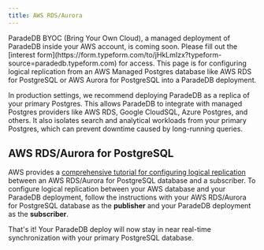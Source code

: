 ```yaml
---
title: AWS RDS/Aurora
---
```


<Note>
  ParadeDB BYOC (Bring Your Own Cloud), a managed deployment of ParadeDB inside
  your AWS account, is coming soon. Please fill out the [interest
  form](https://form.typeform.com/to/jHkLmIzx?typeform-source=paradedb.typeform.com)
  for access.
</Note>

<Info>
  This page is for configuring logical replication from an AWS Managed Postgres
  database like AWS RDS for PostgreSQL or AWS Aurora for PostgreSQL into a
  ParadeDB deployment.
</Info>

In production settings, we recommend deploying ParadeDB as a replica of your primary Postgres. This allows ParadeDB to
integrate with managed Postgres providers like AWS RDS, Google CloudSQL, Azure Postgres, and others. It also isolates
search and analytical workloads from your primary Postgres, which can prevent downtime caused by long-running queries.

## AWS RDS/Aurora for PostgreSQL

AWS provides a [comprehensive tutorial for configuring logical replication](https://aws.amazon.com/blogs/database/using-logical-replication-to-replicate-managed-amazon-rds-for-postgresql-and-amazon-aurora-to-self-managed-postgresql/) between an AWS
RDS/Aurora for PostgreSQL database and a subscriber. To configure logical replication between your AWS database and your ParadeDB deployment, follow the instructions with your AWS RDS/Aurora for PostgreSQL database as the **publisher** and your
ParadeDB deployment as the **subscriber**.

That's it! Your ParadeDB deploy will now stay in near real-time synchronization with your primary PostgreSQL database.
